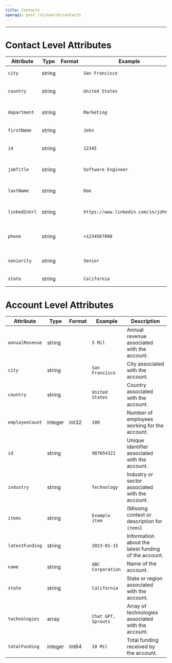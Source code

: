 ```yaml
---
title: Contacts
openapi: post /v1/search/contacts
---
```

---
# Contact Level Attributes
| Attribute       | Type   | Format | Example              | Description                                       |
|-----------------|--------|--------|----------------------|---------------------------------------------------|
| `city`          | string |        | `San Francisco`         | City where an individual resides.                  |
| `country`       | string |        | `United States`    | Country of residence or origin.                    |
| `department`    | string |        | `Marketing`        | Department or division within an organization.     |
| `firstName`     | string |        | `John`             | First name of an individual.                       |
| `id`            | string |        | `12345`            | Unique identifier associated with a record.        |
| `jobTitle`      | string |        | `Software Engineer`| Job or professional title/position.                |
| `lastName`      | string |        | `Doe`              | Last name or surname of an individual.             |
| `linkedInUrl`   | string |        | `https://www.linkedin.com/in/johndoe` | URL pointing to an individual's LinkedIn profile.  |
| `phone`         | string |        | `+1234567890`     | Phone number associated with an individual/contact.|
| `seniority`     | string |        | `Senior`           | Level of seniority or rank within an organization. |
| `state`         | string |        | `California`       | State or region within a country.                  |

# Account Level Attributes

| Attribute        | Type    | Format  | Example            | Description                                       |
|------------------|---------|---------|--------------------|---------------------------------------------------|
| `annualRevenue`  | string  |         | `5 Mil`        | Annual revenue associated with the account.        |
| `city`           | string  |         | `San Francisco `       | City associated with the account.                  |
| `country`        | string  |         | `United States`  | Country associated with the account.               |
| `employeeCount`  | integer | int32   | `100`              | Number of employees working for the account.       |
| `id`             | string  |         | `987654321`      | Unique identifier associated with the account.     |
| `industry`       | string  |         | `Technology`     | Industry or sector associated with the account.    |
| `items`          | string  |         | `Example item`   | (Missing context or description for `items`)       |
| `latestFunding`  | string  |         | `2023-01-15`     | Information about the latest funding of the account.|
| `name`           | string  |         | `ABC Corporation`| Name of the account.                               |
| `state`          | string  |         | `California`     | State or region associated with the account.       |
| `technologies`   | array   |         | `Chat GPT, Sprouts` | Array of technologies associated with the account. |
| `totalFunding`   | integer | int64   | `10 Mil`         | Total funding received by the account.             |

